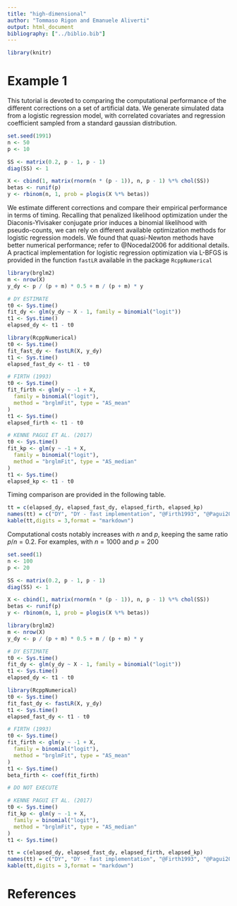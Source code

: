 ```yaml
---
title: "high-dimensional"
author: "Tommaso Rigon and Emanuele Aliverti"
output: html_document
bibliography: ["../biblio.bib"]
---
```


```r
library(knitr)
```

# Example 1

This tutorial is devoted to comparing the computational performance of the
different corrections on a set of artificial data.
We generate simulated data from a logistic regression model, with correlated covariates and 
regression coefficient sampled from a standard gaussian distribution.

```r
set.seed(1991)
n <- 50
p <- 10

SS <- matrix(0.2, p - 1, p - 1)
diag(SS) <- 1

X <- cbind(1, matrix(rnorm(n * (p - 1)), n, p - 1) %*% chol(SS))
betas <- runif(p)
y <- rbinom(n, 1, prob = plogis(X %*% betas))
```

We estimate different corrections and compare their empirical performance in terms of
timing. Recalling that penalized likelihood optimization under the Diaconis-Ylvisaker conjugate prior 
induces a binomial likelihood with pseudo-counts, we can rely on different available optimization
 methods for logistic regression models. 
We found that quasi-Newton methods have better numerical performance; refer to @Nocedal2006 for
additional details.
A practical implementation for logistic regression optimization via L-BFGS is provided
in the function `fastLR` available in the package `RcppNumerical`


```r
library(brglm2)
m <- nrow(X)
y_dy <- p / (p + m) * 0.5 + m / (p + m) * y

# DY ESTIMATE
t0 <- Sys.time()
fit_dy <- glm(y_dy ~ X - 1, family = binomial("logit"))
t1 <- Sys.time()
elapsed_dy <- t1 - t0

library(RcppNumerical)
t0 <- Sys.time()
fit_fast_dy <- fastLR(X, y_dy)
t1 <- Sys.time()
elapsed_fast_dy <- t1 - t0

# FIRTH (1993)
t0 <- Sys.time()
fit_firth <- glm(y ~ -1 + X,
  family = binomial("logit"),
  method = "brglmFit", type = "AS_mean"
)
t1 <- Sys.time()
elapsed_firth <- t1 - t0

# KENNE PAGUI ET AL. (2017)
t0 <- Sys.time()
fit_kp <- glm(y ~ -1 + X,
  family = binomial("logit"),
  method = "brglmFit", type = "AS_median"
)
t1 <- Sys.time()
elapsed_kp <- t1 - t0
```

Timing comparison are provided in the following table.

```r
tt = c(elapsed_dy, elapsed_fast_dy, elapsed_firth, elapsed_kp)
names(tt) = c("DY", "DY - fast implementation", "@Firth1993", "@Pagui2017")
kable(tt,digits = 3,format = "markdown")
```
Computational costs notably increases with $n$ and $p$, keeping the same ratio $p/n=0.2$.
For examples, with $n=1000$ and $p=200$


```r
set.seed(1)
n <- 100
p <- 20

SS <- matrix(0.2, p - 1, p - 1)
diag(SS) <- 1

X <- cbind(1, matrix(rnorm(n * (p - 1)), n, p - 1) %*% chol(SS))
betas <- runif(p)
y <- rbinom(n, 1, prob = plogis(X %*% betas))

library(brglm2)
m <- nrow(X)
y_dy <- p / (p + m) * 0.5 + m / (p + m) * y

# DY ESTIMATE
t0 <- Sys.time()
fit_dy <- glm(y_dy ~ X - 1, family = binomial("logit"))
t1 <- Sys.time()
elapsed_dy <- t1 - t0

library(RcppNumerical)
t0 <- Sys.time()
fit_fast_dy <- fastLR(X, y_dy)
t1 <- Sys.time()
elapsed_fast_dy <- t1 - t0

# FIRTH (1993)
t0 <- Sys.time()
fit_firth <- glm(y ~ -1 + X,
  family = binomial("logit"),
  method = "brglmFit", type = "AS_mean"
)
t1 <- Sys.time()
beta_firth <- coef(fit_firth)

# DO NOT EXECUTE

# KENNE PAGUI ET AL. (2017)
t0 <- Sys.time()
fit_kp <- glm(y ~ -1 + X,
  family = binomial("logit"),
  method = "brglmFit", type = "AS_median"
)
t1 <- Sys.time()
```

```r
tt = c(elapsed_dy, elapsed_fast_dy, elapsed_firth, elapsed_kp)
names(tt) = c("DY", "DY - fast implementation", "@Firth1993", "@Pagui2017")
kable(tt,digits = 3,format = "markdown")
```

# References